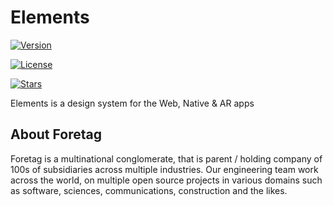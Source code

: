 
<Meta 
	title='Introduction/Welcome'
/>

# Elements

[![Version](https://img.shields.io/npm/v/@foretag/elements)](https://www.npmjs.com/package/@foretag/elements)

[![License](https://img.shields.io/github/license/ForetagInc/elements)](https://github.com/ForetagInc/elements/tree/main/LICENSE)

[![Stars](https://img.shields.io/github/stars/ForetagInc/elements?style=social)](https://github.com/ForetagInc/elements/)

Elements is a design system for the Web, Native & AR apps 


## About Foretag

Foretag is a multinational conglomerate, that is parent / holding company of 100s of subsidiaries across multiple industries. Our engineering team work across the world, on multiple open source projects in various domains such as software, sciences, communications, construction and the likes.